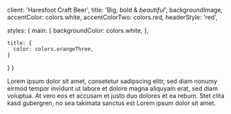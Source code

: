 
  client: 'Haresfoot Craft Beer',
  title: 'Big, bold & _beautiful_',
  backgroundImage,
  accentColor: colors.white,
  accentColorTwo: colors.red,
  headerStyle: 'red',

  styles: {
    main: {
      backgroundColor: colors.white,
    },

    title: {
      color: colors.orangeThree,
    }
  }
}


Lorem ipsum dolor sit amet, consetetur sadipscing elitr, sed diam nonumy eirmod     tempor invidunt ut labore et dolore magna aliquyam erat, sed diam voluptua. At     vero eos et accusam et justo duo dolores et ea rebum. Stet clita kasd gubergren,     no sea takimata sanctus est Lorem ipsum dolor sit amet.
